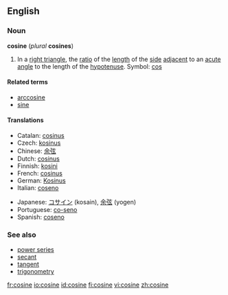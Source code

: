 ==English==

===Noun===
'''cosine''' (''plural'' '''cosines''')

# {{trigonometry}} In a [[right triangle]], the [[ratio]] of the [[length]] of the [[side]] [[adjacent]] to an [[acute]] [[angle]] to the length of the [[hypotenuse]]. Symbol: [[cos]]
<!--These definitions are equivalent to the one above and so do not define different senses of the word.
# {{mathematics}} The ''x'' [[coordinate]] of the [[point]] on the [[unit]] [[circle]] at the given [[anticlockwise]] angle from the ''x'' [[axis]].
# {{mathematics}} The [[sum]] of the [[real]] or [[complex]] [[power series]]
::<math>\sum_0^\infty{{(-1)^{n}}\over{(2n)!}}x^{2n}</math>
-->

====Related terms====
*[[arccosine]]
*[[sine]]

====Translations====
{{trans-top|trigonometric function}}
*Catalan: [[cosinus#Catalan|cosinus]] {{m}}
*Czech: [[kosinus]] {{m}}
*Chinese: [[余弦]]
*Dutch: [[cosinus#Dutch|cosinus]] {{m}}
*Finnish: [[kosini]]
*French: [[cosinus#French|cosinus]] {{m}}
*German: [[Kosinus]] {{m}}
*Italian: [[coseno#Italian|coseno]] {{m}}
{{trans-mid}}
*Japanese: [[コサイン]] (kosain), [[余弦]] (yogen)
*Portuguese: [[co-seno]] {{m}}
*Spanish: [[coseno#Spanish|coseno]] {{m}}
{{trans-bottom}}

===See also===
*[[power series]]
*[[secant]]
*[[tangent]]
*[[trigonometry]]

[[fr:cosine]]
[[io:cosine]]
[[id:cosine]]
[[fi:cosine]]
[[vi:cosine]]
[[zh:cosine]]